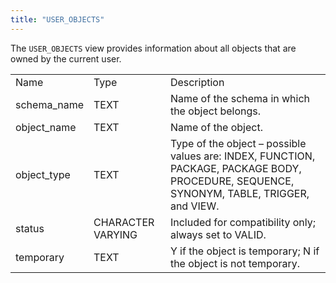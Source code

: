 ```yaml
---
title: "USER_OBJECTS"
---
```


<div id="user_objects" class="registered_link"></div>

The `USER_OBJECTS` view provides information about all objects that are owned by the current user.

|             |                   |                                                                                                                                           |
| ----------- | ----------------- | ----------------------------------------------------------------------------------------------------------------------------------------- |
| Name        | Type              | Description                                                                                                                               |
| schema_name | TEXT              | Name of the schema in which the object belongs.                                                                                           |
| object_name | TEXT              | Name of the object.                                                                                                                       |
| object_type | TEXT              | Type of the object – possible values are: INDEX, FUNCTION, PACKAGE, PACKAGE BODY, PROCEDURE, SEQUENCE, SYNONYM, TABLE, TRIGGER, and VIEW. |
| status      | CHARACTER VARYING | Included for compatibility only; always set to VALID.                                                                                     |
| temporary   | TEXT              | Y if the object is temporary; N if the object is not temporary.                                                                           |
